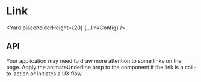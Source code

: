 <!--
Copyright (c) 2018-2020 Uber Technologies, Inc.

This source code is licensed under the MIT license found in the
LICENSE file in the root directory of this source tree.
-->




# Link

<Yard placeholderHeight={20} {...linkConfig} />

## API

<ApiTable title="Link props" config={linkConfig} />

<Exports
  component={LinkExports}
  title="Link exports"
  path="baseui/link"
  cheatsheet={false}
/>

Your application may need to draw more attention to some links on the page.
Apply the animateUnderline prop to the component if the link is a call-to-action or initiates a UX flow.
